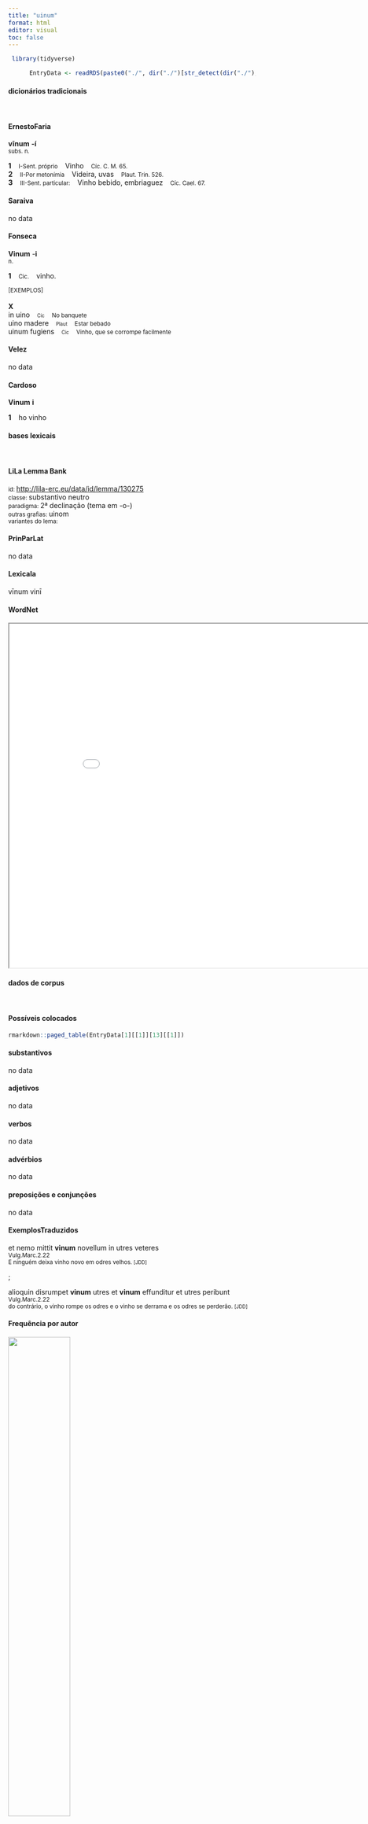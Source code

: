 ```yaml
---
title: "uinum"
format: html
editor: visual
toc: false
---
```



```r
 library(tidyverse) 

      EntryData <- readRDS(paste0("./", dir("./")[str_detect(dir("./"), "_xx117-105-110-117-109xx_.rds")]))

```


#### dicionários tradicionais

&emsp;




::: panel-tabset

#### ErnestoFaria

<b>vīnum</b> <b>-í</b> <br> <small>subs. n.</small> <br> <small></small>   <p> <b>1</b> &ensp; <small>I-Sent. próprio</small> &ensp; Vinho &ensp; <small>Cíc. C. M. 65.</small> <br> <b>2</b> &ensp; <small>II-Por metonímia</small> &ensp; Videira, uvas &ensp; <small>Plaut. Trin. 526.</small> <br> <b>3</b> &ensp; <small>III-Sent. particular:</small> &ensp; Vinho bebido, embriaguez &ensp; <small>Cíc. Cael. 67.</small> </p>




#### Saraiva

no data




#### Fonseca

<b>Vinum</b> -<b>i</b> <br> <small>n.</small>   <p> <b>1</b> &ensp; <small>Cic.</small> &ensp; vinho. </p>   <p><small>[EXEMPLOS]</small><br> <br><b>X</b><br>in uino &ensp; <small><small>Cic</small></small> &ensp; <small>No banquete</small> <br> uino madere &ensp; <small><small>Plaut</small></small> &ensp; <small>Estar bebado</small> <br> uinum fugiens &ensp; <small><small>Cic</small></small> &ensp; <small>Vinho, que se corrompe facilmente</small> </p>




#### Velez

no data




#### Cardoso

<b>Vinum</b> <b>i</b>   <p> <b>1</b> &ensp; ho vinho </p>


:::



#### bases lexicais

&emsp;






::: panel-tabset

#### LiLa Lemma Bank

<small> id: </small> <a href=' http://lila-erc.eu/data/id/lemma/130275 ' target="_blank"> http://lila-erc.eu/data/id/lemma/130275 </a> <br>
<small> classe: </small> substantivo neutro   <br>
<small> paradigma: </small> 2ª declinação (tema em -o-) <br>
<small> outras grafias: </small> uinom <br>
<small> variantes do lema: </small>  <br>





#### PrinParLat

no data




#### Lexicala

vīnum 
 vinī




#### WordNet

<iframe width='900' height='700' src='Media/Tree__xx117-105-110-117-109xx__sem_type_lexemes_pt.html'>

</iframe>


:::



#### dados de corpus

&emsp;




::: panel-tabset

#### Possíveis colocados

```r

rmarkdown::paged_table(EntryData[1][[1]][13][[1]])

```


#### substantivos

no data




#### adjetivos

no data




#### verbos

no data




#### advérbios

no data




#### preposições e conjunções

no data


:::



::: panel-tabset

#### ExemplosTraduzidos

<p> et nemo mittit <b>vinum</b> novellum in utres veteres <br> <small> Vulg.Marc.2.22 <br> E ninguém deixa vinho novo em odres velhos. <small> [JDD] </small> </small> </p>
; <p> alioquin disrumpet <b>vinum</b> utres et <b>vinum</b> effunditur et utres peribunt <br> <small> Vulg.Marc.2.22 <br> do contrário, o vinho rompe os odres e o vinho se derrama e os odres se perderão. <small> [JDD] </small> </small> </p>





#### Frequência por autor

![](./Media/barchart__xx117-105-110-117-109xx__lemma_BY_author_Frequencies.webp){width=50% fig-alt='This charts plots the frequency of lemma by author_Frequencies. The Hieronymus subcorpus registers the highest normalized frequency, with the value of 8.99 and an absolute frequency of 4. The Horatius subcorpus follows, with a normalized frequency of 6.22 and an absolute frequency of 7. the subcorpus with the least normalized frequency is Ovidius with the normalized value of 0 and an absolute freqeuncy of 0. here are all the values: subcorpus: Caesar ; normalized frequency: 2 ; absolute frequency: 0.755344059218974. subcorpus: Cicero ; normalized frequency: 13 ; absolute frequency: 0.809847748623259. subcorpus: Horatius ; normalized frequency: 7 ; absolute frequency: 6.21614421454578. subcorpus: Ovidius ; normalized frequency: 0 ; absolute frequency: 0. subcorpus: Phaedrus ; normalized frequency: 0 ; absolute frequency: 0. subcorpus: Sallustius ; normalized frequency: 1 ; absolute frequency: 0.927557740469344. subcorpus: Seneca ; normalized frequency: 9 ; absolute frequency: 1.67969989361901. subcorpus: Suetonius ; normalized frequency: 0 ; absolute frequency: 0. subcorpus: Tacitus ; normalized frequency: 0 ; absolute frequency: 0. subcorpus: Vergilius ; normalized frequency: 2 ; absolute frequency: 3.86100386100386. subcorpus: Hieronymus ; normalized frequency: 4 ; absolute frequency: 8.98674455178612'}




#### Frequência por gênero

![](./Media/barchart__xx117-105-110-117-109xx__lemma_BY_genre_Frequencies.webp){width=50% fig-alt='This charts plots the frequency of lemma by genre_Frequencies. The Prosa.ficcional subcorpus registers the highest normalized frequency, with the value of 8.99 and an absolute frequency of 4. The Poesia.lírica subcorpus follows, with a normalized frequency of 5.89 and an absolute frequency of 7. the subcorpus with the least normalized frequency is Poesia.didática with the normalized value of 0 and an absolute freqeuncy of 0. here are all the values: subcorpus: Prosa.histórica ; normalized frequency: 3 ; absolute frequency: 0.730300153363032. subcorpus: Prosa.filosófica ; normalized frequency: 10 ; absolute frequency: 1.64741931763892. subcorpus: Prosa.oratória ; normalized frequency: 10 ; absolute frequency: 0.960125968527071. subcorpus: Prosa.epistolográfica ; normalized frequency: 1 ; absolute frequency: 0.264977874347492. subcorpus: Poesia.lírica ; normalized frequency: 7 ; absolute frequency: 5.88878606881467. subcorpus: Poesia.didática ; normalized frequency: 0 ; absolute frequency: 0. subcorpus: Poesia.trágica ; normalized frequency: 1 ; absolute frequency: 0.868658790826963. subcorpus: Poesia.épica ; normalized frequency: 2 ; absolute frequency: 3.86100386100386. subcorpus: Prosa.ficcional ; normalized frequency: 4 ; absolute frequency: 8.98674455178612'}




#### Frequência por século

![](./Media/barchart__xx117-105-110-117-109xx__lemma_BY_period_Frequencies.webp){width=50% fig-alt='This charts plots the frequency of lemma by period_Frequencies. The IV.d.C. subcorpus registers the highest normalized frequency, with the value of 8.99 and an absolute frequency of 4. The I.d.C. subcorpus follows, with a normalized frequency of 1.38 and an absolute frequency of 9. the subcorpus with the least normalized frequency is II.d.C. with the normalized value of 0 and an absolute freqeuncy of 0. here are all the values: subcorpus: I.a.C. ; normalized frequency: 25 ; absolute frequency: 1.16360251338143. subcorpus: I.d.C. ; normalized frequency: 9 ; absolute frequency: 1.37677833868747. subcorpus: II.d.C. ; normalized frequency: 0 ; absolute frequency: 0. subcorpus: IV.d.C. ; normalized frequency: 4 ; absolute frequency: 8.98674455178612'}


:::

